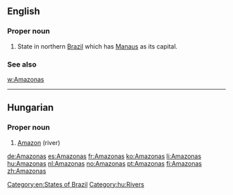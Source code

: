 ==English==

===Proper noun===
{{en-proper noun}}

# State in northern [[Brazil]] which has [[Manaus]] as its capital.

===See also===
[[w:Amazonas]]

[[Category:en:States of Brazil]]

----

==Hungarian==
{{wikipedia|lang=hu}}

===Proper noun===
{{hu-proper noun}}

# [[Amazon]] (river)

[[Category:hu:Rivers]]

[[de:Amazonas]]
[[es:Amazonas]]
[[fr:Amazonas]]
[[ko:Amazonas]]
[[li:Amazonas]]
[[hu:Amazonas]]
[[nl:Amazonas]]
[[no:Amazonas]]
[[pt:Amazonas]]
[[fi:Amazonas]]
[[zh:Amazonas]]